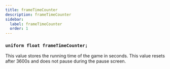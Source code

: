 ```yaml
---
title: frameTimeCounter
description: frameTimeCounter
sidebar:
  label: frameTimeCounter
  order: 1
---
```


### `uniform float frameTimeCounter;`

This value stores the running time of the game in seconds. This value resets after 3600s and does not pause during the pause screen.